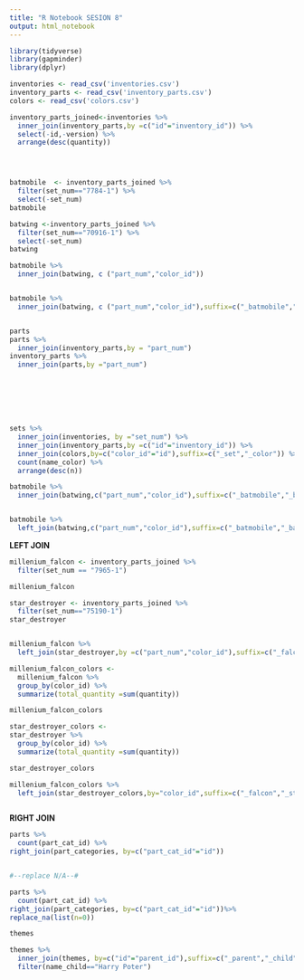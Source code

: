 ```yaml
---
title: "R Notebook SESION 8"
output: html_notebook
---
```

```r


library(tidyverse)
library(gapminder)
library(dplyr)

inventories <- read_csv('inventories.csv')
inventory_parts <- read_csv('inventory_parts.csv')
colors <- read_csv('colors.csv')

inventory_parts_joined<-inventories %>%
  inner_join(inventory_parts,by =c("id"="inventory_id")) %>%
  select(-id,-version) %>%
  arrange(desc(quantity))




batmobile  <- inventory_parts_joined %>%
  filter(set_num=="7784-1") %>%
  select(-set_num)
batmobile

batwing <-inventory_parts_joined %>%
  filter(set_num=="70916-1") %>%
  select(-set_num)
batwing

batmobile %>%
  inner_join(batwing, c ("part_num","color_id"))


batmobile %>%
  inner_join(batwing, c ("part_num","color_id"),suffix=c("_batmobile","_batwing"))


parts
parts %>%
  inner_join(inventory_parts,by = "part_num")
inventory_parts %>%
  inner_join(parts,by ="part_num")








```
```r

sets %>%
  inner_join(inventories, by ="set_num") %>%
  inner_join(inventory_parts,by =c("id"="inventory_id")) %>%
  inner_join(colors,by=c("color_id"="id"),suffix=c("_set","_color")) %>%
  count(name_color) %>%
  arrange(desc(n))
```
```r
batmobile %>%
  inner_join(batwing,c("part_num","color_id"),suffix=c("_batmobile","_batwing"))


batmobile %>%
  left_join(batwing,c("part_num","color_id"),suffix=c("_batmobile","_batwing"))
```

<b>LEFT JOIN</b>



```r
millenium_falcon <- inventory_parts_joined %>%
  filter(set_num == "7965-1")

millenium_falcon

star_destroyer <- inventory_parts_joined %>%
  filter(set_num=="75190-1")
star_destroyer


millenium_falcon %>%
  left_join(star_destroyer,by =c("part_num","color_id"),suffix=c("_falcon","_star_destroyer"))

millenium_falcon_colors <-
  millenium_falcon %>%
  group_by(color_id) %>%
  summarize(total_quantity =sum(quantity))

millenium_falcon_colors

star_destroyer_colors <-
star_destroyer %>%
  group_by(color_id) %>%
  summarize(total_quantity =sum(quantity))

star_destroyer_colors

millenium_falcon_colors %>%
  left_join(star_destroyer_colors,by="color_id",suffix=c("_falcon","_star_destroyer"))



```
<b>RIGHT JOIN</b>


```r
parts %>%
  count(part_cat_id) %>%
right_join(part_categories, by=c("part_cat_id"="id"))


#--replace N/A--#

parts %>%
  count(part_cat_id) %>%
right_join(part_categories, by=c("part_cat_id"="id"))%>%
replace_na(list(n=0))  

```
```r
themes

```

```r
themes %>%
  inner_join(themes, by=c("id"="parent_id"),suffix=c("_parent","_child")) %>%
  filter(name_child=="Harry Poter")

```

